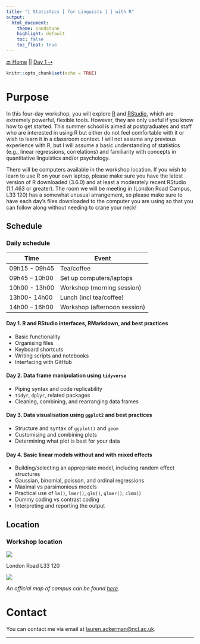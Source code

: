 ```yaml
---
title: "[ Statistics [ for Linguists ] ] with R"
output: 
  html_document:
    theme: sandstone
    highlight: default
    toc: false
    toc_float: true
---
```

[🔙 Home](https://verbingnouns.github.io/notebooks/) || [Day 1 ⇢](notebooks/20190603-base_R.nb.html)

```r
knitr::opts_chunk$set(echo = TRUE)
```

# Purpose {.tabset}

In this four-day workshop, you will explore [R](https://cran.r-project.org/) and [RStudio](https://www.rstudio.com/products/rstudio/download/#download), which are extremely powerful, flexible tools. However, they are only useful if you know how to get started. This summer school is aimed at postgraduates and staff who are interested in using R but either do not feel comfortable with it or wish to learn it in a classroom context. I will not assume any previous experience with R, but I will assume a basic understanding of statistics (e.g., linear regressions, correlations) and familiarity with concepts in quantitative linguistics and/or psychology.

There will be computers available in the workshop location. If you wish to learn to use R on your own laptop, please make sure you have the latest version of R downloaded (3.6.0) and at least a moderately recent RStudio (1.1.463 or greater). The room we will be meeting in (London Road Campus, L33 120) has a somewhat unusual arrangement, so please make sure to have each day's files downloaded to the computer you are using so that you can follow along without needing to crane your neck!



## Schedule

### Daily schedule 

| Time | Event |
| --- | --- |
| 09h15 - 09h45 | Tea/coffee |
| 09h45 – 10h00 | Set up computers/laptops |
| 10h00 - 13h00 | Workshop (morning session) |
| 13h00- 14h00 | Lunch (incl tea/coffee) |
| 14h00 – 16h00 | Workshop (afternoon session) |

#### Day 1. R and RStudio interfaces, RMarkdown, and best practices

  - Basic functionality
  - Organising files
  - Keyboard shortcuts
  - Writing scripts and notebooks
  - Interfacing with GitHub
    
#### Day 2. Data frame manipulation using `tidyverse`

  - Piping syntax and code replicability
  - `tidyr`, `dplyr`, related packages
  - Cleaning, combining, and rearranging data frames
  
#### Day 3. Data visualisation using `ggplot2` and best practices

  - Structure and syntax of `ggplot()` and `geom`
  - Customising and combining plots
  - Determining what plot is best for your data

#### Day 4. Basic linear models without and with mixed effects

  - Building/selecting an appropriate model, including random effect structures
  - Gaussian, binomial, poisson, and ordinal regressions
  - Maximal vs parsimonious models
  - Practical use of `lm()`, `lmer()`, `glm()`, `glmer()`, `clmm()`
  - Dummy coding vs contrast coding
  - Interpreting and reporting the output

## Location

### Workshop location

![](./images/lab.png)

London Road L33 120

![](./images/map.png)

*An official map of campus can be found [here](http://www.reading.ac.uk/web/files/maps/london-road-campus-map.pdf).*

# Contact

You can contact me via email at [lauren.ackerman@ncl.ac.uk](mailto:lauren.ackerman@ncl.ac.uk).


---
